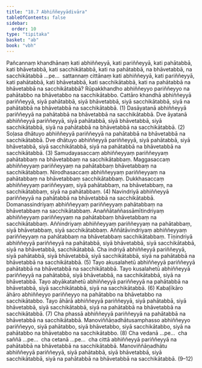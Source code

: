 ```yaml
---
title: "18.7 Abhiññeyyādivāra"
tableOfContents: false
sidebar:
  order: 10
type: "tipitaka"
basket: "ab"
book: "vbh"
---
```



<DynamicBreadcrumb />

<Division number="1030" book="vbh" bookNo="30" page="441">

<Paragraph number="3185" book="vbh">
Pañcannaṃ khandhānaṃ kati abhiññeyyā, kati pariññeyyā, kati pahātabbā, kati bhāvetabbā, kati sacchikātabbā, kati na pahātabbā, na bhāvetabbā, na sacchikātabbā …pe…  sattannaṃ cittānaṃ kati abhiññeyyā, kati pariññeyyā, kati pahātabbā, kati bhāvetabbā, kati sacchikātabbā, kati na pahātabbā na bhāvetabbā na sacchikātabbā?
</Paragraph>

</Division>
<Division number="1031" book="vbh" bookNo="30" page="441">

<Paragraph number="3186" book="vbh">
Rūpakkhandho abhiññeyyo pariññeyyo na pahātabbo na bhāvetabbo na sacchikātabbo. Cattāro khandhā abhiññeyyā pariññeyyā, siyā pahātabbā, siyā bhāvetabbā, siyā sacchikātabbā, siyā na pahātabbā na bhāvetabbā na sacchikātabbā. (1)
</Paragraph>

<Paragraph number="3187" book="vbh">
Dasāyatanā abhiññeyyā pariññeyyā na pahātabbā na bhāvetabbā na sacchikātabbā. Dve āyatanā abhiññeyyā pariññeyyā, siyā pahātabbā, siyā bhāvetabbā, siyā sacchikātabbā, siyā na pahātabbā na bhāvetabbā na sacchikātabbā. (2)
</Paragraph>

<Paragraph number="3188" book="vbh">
Soḷasa dhātuyo abhiññeyyā pariññeyyā na pahātabbā na bhāvetabbā na sacchikātabbā. Dve dhātuyo abhiññeyyā pariññeyyā, siyā pahātabbā, siyā bhāvetabbā, siyā sacchikātabbā, siyā na pahātabbā na bhāvetabbā na sacchikātabbā. (3)
</Paragraph>

<Paragraph number="3189" book="vbh">
Samudayasaccaṃ abhiññeyyaṃ pariññeyyaṃ pahātabbaṃ na bhāvetabbaṃ na sacchikātabbaṃ. Maggasaccaṃ abhiññeyyaṃ pariññeyyaṃ na pahātabbaṃ bhāvetabbaṃ na sacchikātabbaṃ. Nirodhasaccaṃ abhiññeyyaṃ pariññeyyaṃ na pahātabbaṃ na bhāvetabbaṃ sacchikātabbaṃ. Dukkhasaccaṃ abhiññeyyaṃ pariññeyyaṃ, siyā pahātabbaṃ, na bhāvetabbaṃ, na sacchikātabbaṃ, siyā na pahātabbaṃ. (4)
</Paragraph>

<Paragraph number="3190" book="vbh">
Navindriyā abhiññeyyā pariññeyyā na pahātabbā na bhāvetabbā na sacchikātabbā. Domanassindriyaṃ abhiññeyyaṃ pariññeyyaṃ pahātabbaṃ na bhāvetabbaṃ na sacchikātabbaṃ. Anaññātaññassāmītindriyaṃ abhiññeyyaṃ pariññeyyaṃ na pahātabbaṃ bhāvetabbaṃ na sacchikātabbaṃ. Aññindriyaṃ abhiññeyyaṃ pariññeyyaṃ na pahātabbaṃ, siyā bhāvetabbaṃ, siyā sacchikātabbaṃ. Aññātāvindriyaṃ abhiññeyyaṃ pariññeyyaṃ na pahātabbaṃ na bhāvetabbaṃ sacchikātabbaṃ. Tīṇindriyā abhiññeyyā pariññeyyā na pahātabbā, siyā bhāvetabbā, siyā sacchikātabbā, siyā na bhāvetabbā, sacchikātabbā. Cha indriyā abhiññeyyā pariññeyyā, siyā pahātabbā, siyā bhāvetabbā, siyā sacchikātabbā, siyā na pahātabbā na bhāvetabbā na sacchikātabbā. (5)
</Paragraph>

<Paragraph number="3191" book="vbh">
Tayo akusalahetū abhiññeyyā pariññeyyā pahātabbā na bhāvetabbā na sacchikātabbā. Tayo kusalahetū abhiññeyyā pariññeyyā na pahātabbā, siyā bhāvetabbā, na sacchikātabbā, siyā na bhāvetabbā. Tayo abyākatahetū abhiññeyyā pariññeyyā na pahātabbā na bhāvetabbā, siyā sacchikātabbā, siyā na sacchikātabbā. (6)
</Paragraph>

<Paragraph number="3192" book="vbh">
Kabaḷīkāro āhāro abhiññeyyo pariññeyyo na pahātabbo na bhāvetabbo na sacchikātabbo. Tayo āhārā abhiññeyyā pariññeyyā, siyā pahātabbā, siyā bhāvetabbā, siyā sacchikātabbā, siyā na pahātabbā na bhāvetabbā na sacchikātabbā. (7)
</Paragraph>

<Paragraph number="3193" book="vbh">
Cha phassā abhiññeyyā pariññeyyā na pahātabbā na bhāvetabbā na sacchikātabbā. Manoviññāṇadhātusamphasso abhiññeyyo pariññeyyo, siyā pahātabbo, siyā bhāvetabbo, siyā sacchikātabbo, siyā na pahātabbo na bhāvetabbo na sacchikātabbo. (8)
</Paragraph>

<Paragraph number="3194" book="vbh">
Cha vedanā …pe…  cha saññā …pe…  cha cetanā …pe…  cha cittā abhiññeyyā pariññeyyā na pahātabbā na bhāvetabbā na sacchikātabbā. Manoviññāṇadhātu abhiññeyyā pariññeyyā, siyā pahātabbā, siyā bhāvetabbā, siyā sacchikātabbā, siyā na pahātabbā na bhāvetabbā na sacchikātabbā. (9–12)
</Paragraph>
</Division>